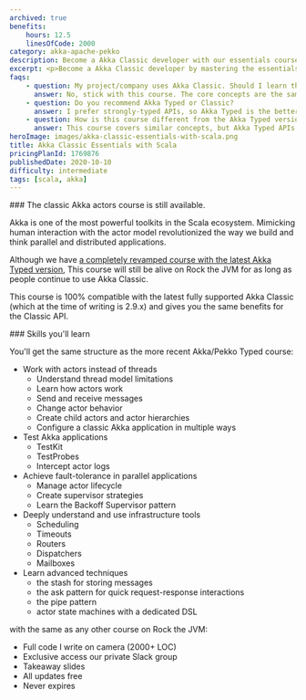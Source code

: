 ```yaml
---
archived: true
benefits:
    hours: 12.5
    linesOfCode: 2000
category: akka-apache-pekko
description: Become a Akka Classic developer with our essentials course. Master the fundamentals of Akka Classic with Scalathrough clear lessons, practical exercises, and a smooth learning curve. Ideal for those with some programming experience, this course will quickly equip you with essential skills to enhance your coding toolkit.
excerpt: <p>Become a Akka Classic developer by mastering the essentials of Akka Classic with Scala using our comprehensive, hands-on course</p>
faqs:
    - question: My project/company uses Akka Classic. Should I learn the Typed course?
      answer: No, stick with this course. The core concepts are the same, and you can easily transition to Akka Typed when your project does.
    - question: Do you recommend Akka Typed or Classic?
      answer: I prefer strongly-typed APIs, so Akka Typed is the better choice.
    - question: How is this course different from the Akka Typed version?
      answer: This course covers similar concepts, but Akka Typed APIs differ significantly. In Akka Typed, actors are defined by their behaviors, messages require type-checking, and the code structure is somewhat different.
heroImage: images/akka-classic-essentials-with-scala.png
title: Akka Classic Essentials with Scala
pricingPlanId: 1769876
publishedDate: 2020-10-10
difficulty: intermediate
tags: [scala, akka]
---
```



<CourseLayout>
<Fragment slot="goal">
### The classic Akka actors course is still available.

Akka is one of the most powerful toolkits in the Scala ecosystem. Mimicking human interaction with the actor model revolutionized the way we build and think parallel and distributed applications.

Although we have [a completely revamped course with the latest Akka Typed version](/courses/akka-apache-pekko-essentials-with-scala), This course will still be alive on Rock the JVM for as long as people continue to use Akka Classic.

This course is 100% compatible with the latest fully supported Akka Classic (which at the time of writing is 2.9.x) and gives you the same benefits for the Classic API.

</Fragment>

<Fragment slot="skills">
### Skills you'll learn

You'll get the same structure as the more recent Akka/Pekko Typed course:

- Work with actors instead of threads
    - Understand thread model limitations
    - Learn how actors work
    - Send and receive messages
    - Change actor behavior
    - Create child actors and actor hierarchies
    - Configure a classic Akka application in multiple ways
- Test Akka applications
    - TestKit
    - TestProbes
    - Intercept actor logs
- Achieve fault-tolerance in parallel applications
    - Manage actor lifecycle
    - Create supervisor strategies
    - Learn the Backoff Supervisor pattern
- Deeply understand and use infrastructure tools
    - Scheduling
    - Timeouts
    - Routers
    - Dispatchers
    - Mailboxes
- Learn advanced techniques
    - the stash for storing messages
    - the ask pattern for quick request-response interactions
    - the pipe pattern
    - actor state machines with a dedicated DSL

with the same as any other course on Rock the JVM:

- Full code I write on camera (2000+ LOC)
- Exclusive access our private Slack group
- Takeaway slides
- All updates free
- Never expires

</Fragment>
</CourseLayout>
